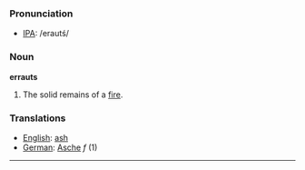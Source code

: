 === Pronunciation ===
*[[International Phonetic Alphabet|IPA]]: /eraut&sacute;/

=== Noun ===

'''errauts'''

#The solid remains of a [[fire]].

=== Translations ===
*[[English]]: [[ash]]
*[[German]]: [[Asche]] ''f'' (1)

----